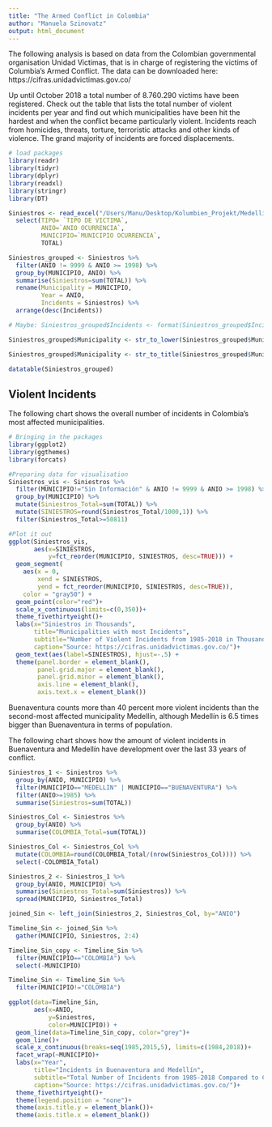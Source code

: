 ```yaml
---
title: "The Armed Conflict in Colombia"
author: "Manuela Szinovatz"
output: html_document
---
```


The following analysis is based on data from the Colombian governmental organisation Unidad Victimas, that is in charge of registering the victims of Columbia's Armed Conflict. The data can be downloaded here: https://cifras.unidadvictimas.gov.co/

Up until October 2018 a total number of 8.760.290 victims have been registered. Check out the table that lists the total number of violent incidents per year and find out which municipalities have been hit the hardest and when the conflict became particularly violent. Incidents reach from homicides, threats, torture, terroristic attacks and other kinds of violence. The grand majority of incidents are forced displacements.

```r

# load packages
library(readr)
library(tidyr)
library(dplyr)
library(readxl)
library(stringr)
library(DT)

Siniestros <- read_excel("/Users/Manu/Desktop/Kolumbien_Projekt/Medellin_R/data/raw_data_conflicto/Reporte_Siniestros.xlsx") %>%
  select(TIPO= `TIPO DE VICTIMA`,
         ANIO=`ANIO OCURRENCIA`,
         MUNICIPIO=`MUNICIPIO OCURRENCIA`,
         TOTAL)

```

```r

Siniestros_grouped <- Siniestros %>% 
  filter(ANIO != 9999 & ANIO >= 1998) %>% 
  group_by(MUNICIPIO, ANIO) %>% 
  summarise(Siniestros=sum(TOTAL)) %>% 
  rename(Municipality = MUNICIPIO,
         Year = ANIO,
         Incidents = Siniestros) %>% 
  arrange(desc(Incidents))

# Maybe: Siniestros_grouped$Incidents <- format(Siniestros_grouped$Incidents, big.mark = ",")

Siniestros_grouped$Municipality <- str_to_lower(Siniestros_grouped$Municipality)

Siniestros_grouped$Municipality <- str_to_title(Siniestros_grouped$Municipality)

datatable(Siniestros_grouped)

```

## Violent Incidents

The following chart shows the overall number of incidents in Colombia's most affected municipalities.

```r

# Bringing in the packages
library(ggplot2)
library(ggthemes)
library(forcats)

#Preparing data for visualisation
Siniestros_vis <- Siniestros %>%
  filter(MUNICIPIO!="Sin Información" & ANIO != 9999 & ANIO >= 1998) %>% 
  group_by(MUNICIPIO) %>% 
  mutate(Siniestros_Total=sum(TOTAL)) %>% 
  mutate(SINIESTROS=round(Siniestros_Total/1000,1)) %>% 
  filter(Siniestros_Total>=50811)

#Plot it out
ggplot(Siniestros_vis,
       aes(x=SINIESTROS,
           y=fct_reorder(MUNICIPIO, SINIESTROS, desc=TRUE))) +
  geom_segment(
    aes(x = 0,
        xend = SINIESTROS,
        yend = fct_reorder(MUNICIPIO, SINIESTROS, desc=TRUE)),
    color = "gray50") +
  geom_point(color="red")+
  scale_x_continuous(limits=c(0,350))+
  theme_fivethirtyeight()+
  labs(x="Siniestros in Thousands",
       title="Municipalities with most Incidents",
       subtitle="Number of Violent Incidents from 1985-2018 in Thousands",
       caption="Source: https://cifras.unidadvictimas.gov.co/")+
  geom_text(aes(label=SINIESTROS), hjust=-.5) +
  theme(panel.border = element_blank(), 
        panel.grid.major = element_blank(),
        panel.grid.minor = element_blank(), 
        axis.line = element_blank(),
        axis.text.x = element_blank())

```

Buenaventura counts more than 40 percent more violent incidents than the second-most affected municipality Medellín, although Medellín is 6.5 times bigger than Buenaventura in terms of population.

The following chart shows how the amount of violent incidents in Buenaventura and Medellín have development over the last 33 years of conflict.

```r

Siniestros_1 <- Siniestros %>%
  group_by(ANIO, MUNICIPIO) %>% 
  filter(MUNICIPIO=="MEDELLIN" | MUNICIPIO=="BUENAVENTURA") %>% 
  filter(ANIO>=1985) %>% 
  summarise(Siniestros=sum(TOTAL))

Siniestros_Col <- Siniestros %>% 
  group_by(ANIO) %>% 
  summarise(COLOMBIA_Total=sum(TOTAL))

Siniestros_Col <- Siniestros_Col %>% 
  mutate(COLOMBIA=round(COLOMBIA_Total/(nrow(Siniestros_Col)))) %>% 
  select(-COLOMBIA_Total)

Siniestros_2 <- Siniestros_1 %>%
  group_by(ANIO, MUNICIPIO) %>% 
  summarise(Siniestros_Total=sum(Siniestros)) %>% 
  spread(MUNICIPIO, Siniestros_Total)

joined_Sin <- left_join(Siniestros_2, Siniestros_Col, by="ANIO")

Timeline_Sin <- joined_Sin %>% 
  gather(MUNICIPIO, Siniestros, 2:4)

Timeline_Sin_copy <- Timeline_Sin %>% 
  filter(MUNICIPIO=="COLOMBIA") %>% 
  select(-MUNICIPIO)

Timeline_Sin <- Timeline_Sin %>% 
  filter(MUNICIPIO!="COLOMBIA")

ggplot(data=Timeline_Sin,
       aes(x=ANIO,
           y=Siniestros,
           color=MUNICIPIO)) +
  geom_line(data=Timeline_Sin_copy, color="grey")+
  geom_line()+
  scale_x_continuous(breaks=seq(1985,2015,5), limits=c(1984,2018))+
  facet_wrap(~MUNICIPIO)+
  labs(x="Year",
       title="Incidents in Buenaventura and Medellín",
       subtitle="Total Number of Incidents from 1985-2018 Compared to Colombian Average",
       caption="Source: https://cifras.unidadvictimas.gov.co/")+
  theme_fivethirtyeight()+
  theme(legend.position = "none")+
  theme(axis.title.y = element_blank())+
  theme(axis.title.x = element_blank())

```
